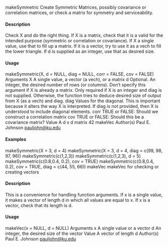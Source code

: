 makeSymmetric Create Symmetric Matrices, possibly covariance or correlation matrices,
or check a matrix for symmetry and serviceability.

#### Description

Check X and do the right thing. If X is a matrix, check that it is a valid for the intended purpose
(symmetric or correlation or covariance). If X a single value, use that to fill up a matrix. If it is
a vector, try to use it as a vech to fill the lower triangle. If d is supplied as an integer, use that as
desired size.

#### Usage

makeSymmetric(X, d = NULL, diag = NULL, corr = FALSE, cov = FALSE)
Arguments
X A single value, a vector (a vech), or a matrix
d Optional. An integer, the desired number of rows (or columns). Don’t specify
this argument if X is already a matrix. Only required if X is an integer and diag
is not supplied. Otherwise, the function tries to deduce desired size of output
from X (as a vech) and diag.
diag Values for the diagonal. This is important because it alters the way X is interpreted.
If diag is not provided, then X is understood to include diagonal
elements.
corr TRUE or FALSE: Should we construct a correlation matrix
cov TRUE or FALSE: Should this be a covariance matrix?
Value
A d x d matrix
42 makeVec
Author(s)
Paul E. Johnson <pauljohn@ku.edu>

#### Examples

makeSymmetric(X = 3, d = 4)
makeSymmetric(X = 3, d = 4, diag = c(99, 98, 97, 96))
makeSymmetric(c(1,2,3))
makeSymmetric(c(1,2,3), d = 5)
makeSymmetric(c(0.8,0.4, 0.2), cov = TRUE)
makeSymmetric(c(0.8,0.4, 0.2), cov = TRUE, diag = c(44, 55, 66))
makeVec makeVec for checking or creating vectors

#### Description

This is a convenience for handling function arguments. If x is a single value, it makes a vector of
length d in which all values are equal to x. If x is a vector, check that its length is d.

#### Usage

makeVec(x = NULL, d = NULL)
Arguments
x A single value or a vector
d An integer, the desired size of the vector
Value
A vector of length d
Author(s)
Paul E. Johnson <pauljohn@ku.edu>
